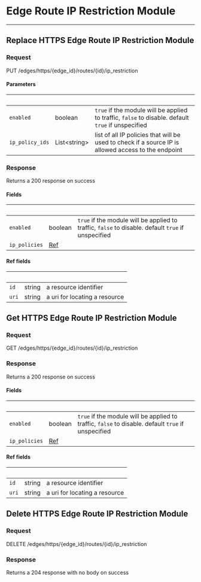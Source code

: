 
# Edge Route IP Restriction Module

---

## Replace HTTPS Edge Route IP Restriction Module

### Request

PUT /edges/https/{edge_id}/routes/{id}/ip_restriction

<EdgeRouteIPRestrictionModuleReplaceRequest />

#### Parameters

| &nbsp;          | &nbsp;             | &nbsp;                                                                                              |
| --------------- | ------------------ | --------------------------------------------------------------------------------------------------- |
| `enabled`       | boolean            | `true` if the module will be applied to traffic, `false` to disable. default `true` if unspecified  |
| `ip_policy_ids` | List&lt;string&gt; | list of all IP policies that will be used to check if a source IP is allowed access to the endpoint |

### Response

Returns a 200 response on success

<EdgeRouteIPRestrictionModuleReplaceResponse />

#### Fields

| &nbsp;        | &nbsp;             | &nbsp;                                                                                             |
| ------------- | ------------------ | -------------------------------------------------------------------------------------------------- |
| `enabled`     | boolean            | `true` if the module will be applied to traffic, `false` to disable. default `true` if unspecified |
| `ip_policies` | [Ref](#ref-fields) |                                                                                                    |

#### Ref fields

| &nbsp; | &nbsp; | &nbsp;                        |
| ------ | ------ | ----------------------------- |
| `id`   | string | a resource identifier         |
| `uri`  | string | a uri for locating a resource |

## Get HTTPS Edge Route IP Restriction Module

### Request

GET /edges/https/{edge_id}/routes/{id}/ip_restriction

<EdgeRouteIPRestrictionModuleGetRequest />

### Response

Returns a 200 response on success

<EdgeRouteIPRestrictionModuleGetResponse />

#### Fields

| &nbsp;        | &nbsp;             | &nbsp;                                                                                             |
| ------------- | ------------------ | -------------------------------------------------------------------------------------------------- |
| `enabled`     | boolean            | `true` if the module will be applied to traffic, `false` to disable. default `true` if unspecified |
| `ip_policies` | [Ref](#ref-fields) |                                                                                                    |

#### Ref fields

| &nbsp; | &nbsp; | &nbsp;                        |
| ------ | ------ | ----------------------------- |
| `id`   | string | a resource identifier         |
| `uri`  | string | a uri for locating a resource |

## Delete HTTPS Edge Route IP Restriction Module

### Request

DELETE /edges/https/{edge_id}/routes/{id}/ip_restriction

<EdgeRouteIPRestrictionModuleDeleteRequest />

### Response

Returns a 204 response with no body on success
